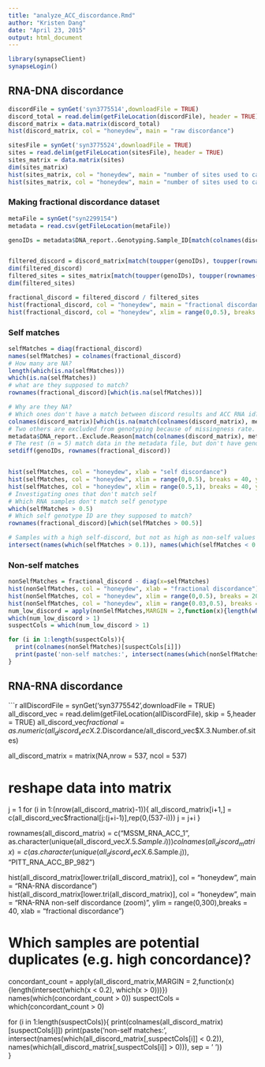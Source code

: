```yaml
---
title: "analyze_ACC_discordance.Rmd"
author: "Kristen Dang"
date: "April 23, 2015"
output: html_document
---
```


```r
library(synapseClient)
synapseLogin()
```

## RNA-DNA discordance
```r
discordFile = synGet('syn3775514',downloadFile = TRUE)
discord_total = read.delim(getFileLocation(discordFile), header = TRUE)
discord_matrix = data.matrix(discord_total)
hist(discord_matrix, col = "honeydew", main = "raw discordance")

```


```r
sitesFile = synGet('syn3775524',downloadFile = TRUE)
sites = read.delim(getFileLocation(sitesFile), header = TRUE)
sites_matrix = data.matrix(sites)
dim(sites_matrix)
hist(sites_matrix, col = "honeydew", main = "number of sites used to calculate")
hist(sites_matrix, col = "honeydew", main = "number of sites used to calculate (zoom)", ylim = range(0,1000),breaks = 40)
```


### Making fractional discordance dataset
```r
metaFile = synGet("syn2299154")
metadata = read.csv(getFileLocation(metaFile))

genoIDs = metadata$DNA_report..Genotyping.Sample_ID[match(colnames(discord_matrix), metadata$ACC_RNA_isolation..Sample.RNA.ID)]


filtered_discord = discord_matrix[match(toupper(genoIDs), toupper(rownames(discord_matrix))),]
dim(filtered_discord)
filtered_sites = sites_matrix[match(toupper(genoIDs), toupper(rownames(sites_matrix))),]
dim(filtered_sites)

fractional_discord = filtered_discord / filtered_sites
hist(fractional_discord, col = "honeydew", main = "fractional discordance")
hist(fractional_discord, col = "honeydew", xlim = range(0,0.5), breaks = 200, ylim = range(0,200), main = "discordance -- lower tail ")
```


### Self matches
```r
selfMatches = diag(fractional_discord)
names(selfMatches) = colnames(fractional_discord)
# How many are NA?
length(which(is.na(selfMatches)))
which(is.na(selfMatches))
# what are they supposed to match?
rownames(fractional_discord)[which(is.na(selfMatches))]

# Why are they NA?
# Which ones don't have a match between discord results and ACC RNA id? n = 4. These are truly absent from metadata file. Why? ***
colnames(discord_matrix)[which(is.na(match(colnames(discord_matrix), metadata$ACC_RNA_isolation..Sample.RNA.ID)))]
# Two others are excluded from genotyping because of missingness rate.
metadata$DNA_report..Exclude.Reason[match(colnames(discord_matrix), metadata$ACC_RNA_isolation..Sample.RNA.ID)[which(is.na(genoIDs))]]
# The rest (n = 5) match data in the metadata file, but don't have genotyping for some other reason ("FAKE" ??)
setdiff(genoIDs, rownames(fractional_discord))


hist(selfMatches, col = "honeydew", xlab = "self discordance")
hist(selfMatches, col = "honeydew", xlim = range(0,0.5), breaks = 40, ylim = range(0,150), main = "selfMatches -- low range")
hist(selfMatches, col = "honeydew", xlim = range(0.5,1), breaks = 40, ylim = range(0,20), main = "selfMatches -- high range")
# Investigating ones that don't match self
# Which RNA samples don't match self genotype
which(selfMatches > 0.5)
# Which self genotype ID are they supposed to match?
rownames(fractional_discord)[which(selfMatches > 00.5)]

# Samples with a high self-discord, but not as high as non-self values
intersect(names(which(selfMatches > 0.1)), names(which(selfMatches < 0.5)))
```



### Non-self matches
```r
nonSelfMatches = fractional_discord - diag(x=selfMatches)
hist(nonSelfMatches, col = "honeydew", xlab = "fractional discordance")
hist(nonSelfMatches, col = "honeydew", xlim = range(0,0.5), breaks = 200, ylim = range(0,100), main = "nonself discord -- low range")
hist(nonSelfMatches, col = "honeydew", xlim = range(0.03,0.5), breaks = 200, ylim = range(0,20))
num_low_discord = apply(nonSelfMatches,MARGIN = 2,function(x){length(which(x < 0.4))})
which(num_low_discord > 1)
suspectCols = which(num_low_discord > 1)

for (i in 1:length(suspectCols)){
  print(colnames(nonSelfMatches)[suspectCols[i]])
  print(paste('non-self matches:', intersect(names(which(nonSelfMatches[,suspectCols[i]] < 0.4)), names(which(nonSelfMatches[,suspectCols[i]] > 0))), sep = ' '))  
}

```


## RNA-RNA discordance
```r
allDiscordFile = synGet('syn3775542',downloadFile = TRUE)
all_discord_vec = read.delim(getFileLocation(allDiscordFile), skip = 5,header = TRUE)
all_discord_vec$fractional = as.numeric(all_discord_vec$X.2.Discordance/all_discord_vec$X.3.Number.of.sites)

all_discord_matrix = matrix(NA,nrow = 537, ncol = 537)

# reshape data into matrix
j = 1
for (i in 1:(nrow(all_discord_matrix)-1)){
  all_discord_matrix[i+1,] = c(all_discord_vec$fractional[j:(j+i-1)],rep(0,(537-i)))
  j = j+i
}

rownames(all_discord_matrix) = c("MSSM_RNA_ACC_1", as.character(unique(all_discord_vec$X.5.Sample.i)))
colnames(all_discord_matrix) = c(as.character(unique(all_discord_vec$X.6.Sample.j)), "PITT_RNA_ACC_BP_982")


hist(all_discord_matrix[lower.tri(all_discord_matrix)], col = "honeydew", main = "RNA-RNA discordance")
hist(all_discord_matrix[lower.tri(all_discord_matrix)], col = "honeydew", main = "RNA-RNA non-self discordance (zoom)", ylim = range(0,300),breaks = 40, xlab = "fractional discordance")

# Which samples are potential duplicates (e.g. high concordance)?
concordant_count = apply(all_discord_matrix,MARGIN = 2,function(x) {length(intersect(which(x < 0.2), which(x > 0)))})
names(which(concordant_count > 0))
suspectCols = which(concordant_count > 0)

for (i in 1:length(suspectCols)){
  print(colnames(all_discord_matrix)[suspectCols[i]])
  print(paste('non-self matches:', intersect(names(which(all_discord_matrix[,suspectCols[i]] < 0.2)), names(which(all_discord_matrix[,suspectCols[i]] > 0))), sep = ' '))  
}
